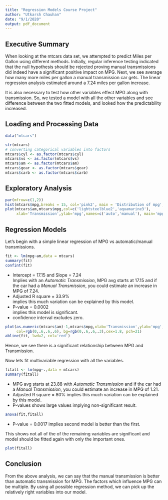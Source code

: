 ```yaml
---
title: "Regression Models Course Project"
author: "Utkarsh Chauhan"
date: "9/1/2020"
output: pdf_document
---
```


## Executive Summary  
When looking at the mtcars data set, we attempted to predict Miles per Gallon using different methods. Initially, regular inference testing indicated that the null hypothesis should be rejected proving manual transmissions did indeed have a significant positive impact on MPG. Next, we see average how many more miles per gallon a manual transmission car gets. The linear regression analysis estimated around a 7.24 miles per gallon increase.

It is also necessary to test how other variables effect MPG along with transmission. So, we tested a model with all the other variables and see difference between the two fitted models, and looked how the predictability increased.

## Loading and Processing Data
```r
data("mtcars")

str(mtcars)
# converting categorical variables into factors
mtcars$cyl <- as.factor(mtcars$cyl)
mtcars$vs <- as.factor(mtcars$vs)
mtcars$am <- as.factor(mtcars$am)
mtcars$gear <- as.factor(mtcars$gear)
mtcars$carb <- as.factor(mtcars$carb)
```  

## Exploratory Analysis
```r
par(mfrow=c(1,2))
hist(mtcars$mpg,breaks = 15, col='pink2', main = 'Distribution of mpg', xlab = 'mpg')
plot(mtcars$am,mtcars$mpg,col=c('lightsteelblue2','aquamarine3'),
     xlab='Transmission',ylab='mpg',names=c('auto','manual'), main='mpg by Transmission')
```

## Regression Models
Let’s begin with a simple linear regression of MPG vs automatic/manual transmissions.
```r
fit <- lm(mpg~am,data = mtcars)
summary(fit)
confint(fit)
```  
* Intercept = 17.15 and Slope = 7.24  
Implies with an *Automatic Transmission*, MPG avg starts at 17.15 and if the car had a *Manual Transmission*, you could estimate an increase in MPG of 7.24.
* Adjusted R square = 33.9%  
implies this much variation can be explained by this model.
* P-value = 0.0002  
implies this model is significant.
* confidence interval excludes zero.
```r
plot(as.numeric(mtcars$am)-1,mtcars$mpg,xlab='Transmission',ylab='mpg',
     col=rgb(0,.6,.6,.6), bg=rgb(0,.6,.6,.3),cex=1.8, pch=21)
abline(fit, lwd=2, col='red')
```

Hence, we see there is a significant relationship between MPG and Transmission.

Now lets fit multivariable regression with all the variables.
```r
fitall <- lm(mpg~.,data = mtcars)
summary(fitall)
```
* MPG avg starts at 23.88 with *Automatic Transmission* and if the car had a *Manual Transmission*, you could estimate an increase in MPG of 1.21.
* Adjusted R square = 80%
implies this much variation can be explained by this model.
* P-values shows large values implying non-significant result.  
```r
anova(fit,fitall)
```
* P-value = 0.0017
implies second model is better than the first.

This shows not all of the of the remaining variables are significant and model should be fitted again with only the important ones.

```r
plot(fitall)
```

## Conclusion
From the above analysis, we can say that the manual transmission is better than automatic transmission for MPG. The factors which influence MPG can be multiple. By using all possible regression method, we can pick up the relatively right variables into our model.





